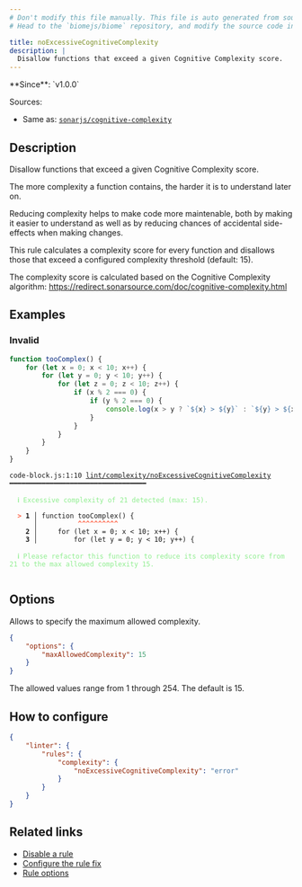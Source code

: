 ```yaml
---
# Don't modify this file manually. This file is auto generated from source, and you will lose your changes next time the website is built.
# Head to the `biomejs/biome` repository, and modify the source code in there.

title: noExcessiveCognitiveComplexity
description: |
  Disallow functions that exceed a given Cognitive Complexity score.
---
```


<Tabs>
<TabItem label="JavaScript (and super languages)" icon="seti:javascript">
**Since**: `v1.0.0`

Sources: 
- Same as: <a href="https://github.com/SonarSource/eslint-plugin-sonarjs/blob/HEAD/docs/rules/cognitive-complexity.md" target="_blank"><code>sonarjs/cognitive-complexity</code></a>

## Description
Disallow functions that exceed a given Cognitive Complexity score.

The more complexity a function contains, the harder it is to understand
later on.

Reducing complexity helps to make code more maintenable, both by making
it easier to understand as well as by reducing chances of accidental
side-effects when making changes.

This rule calculates a complexity score for every function and disallows
those that exceed a configured complexity threshold (default: 15).

The complexity score is calculated based on the Cognitive Complexity
algorithm: https://redirect.sonarsource.com/doc/cognitive-complexity.html

## Examples

### Invalid

```js
function tooComplex() {
    for (let x = 0; x < 10; x++) {
        for (let y = 0; y < 10; y++) {
            for (let z = 0; z < 10; z++) {
                if (x % 2 === 0) {
                    if (y % 2 === 0) {
                        console.log(x > y ? `${x} > ${y}` : `${y} > ${x}`);
                    }
                }
            }
        }
    }
}
```

<pre class="language-text"><code class="language-text">code-block.js:1:10 <a href="https://biomejs.dev/linter/rules/no-excessive-cognitive-complexity">lint/complexity/noExcessiveCognitiveComplexity</a> ━━━━━━━━━━━━━━━━━━━━━━━━━━━━━━━━━━<br /><br />  <strong><span style="color: lightgreen;">ℹ</span></strong> <span style="color: lightgreen;">Excessive complexity of 21 detected (max: 15).</span><br />  <br />  <strong><span style="color: Tomato;">&gt;</span></strong> <strong>1 │ </strong>function tooComplex() &#123;<br />   <strong>   │ </strong>         <strong><span style="color: Tomato;">^</span></strong><strong><span style="color: Tomato;">^</span></strong><strong><span style="color: Tomato;">^</span></strong><strong><span style="color: Tomato;">^</span></strong><strong><span style="color: Tomato;">^</span></strong><strong><span style="color: Tomato;">^</span></strong><strong><span style="color: Tomato;">^</span></strong><strong><span style="color: Tomato;">^</span></strong><strong><span style="color: Tomato;">^</span></strong><strong><span style="color: Tomato;">^</span></strong><br />    <strong>2 │ </strong>    for (let x = 0; x &lt; 10; x++) &#123;<br />    <strong>3 │ </strong>        for (let y = 0; y &lt; 10; y++) &#123;<br />  <br />  <strong><span style="color: lightgreen;">ℹ</span></strong> <span style="color: lightgreen;">Please refactor this function to reduce its complexity score from 21 to the max allowed complexity 15.</span><br />  <br /></code></pre>

## Options

Allows to specify the maximum allowed complexity.

```json
{
    "options": {
        "maxAllowedComplexity": 15
    }
}
```

The allowed values range from 1 through 254. The default is 15.

## How to configure
```json title="biome.json"
{
	"linter": {
		"rules": {
			"complexity": {
				"noExcessiveCognitiveComplexity": "error"
			}
		}
	}
}

```
## Related links

- [Disable a rule](/linter/#disable-a-lint-rule)
- [Configure the rule fix](/linter#configure-the-rule-fix)
- [Rule options](/linter/#rule-options)

</TabItem>
</Tabs>

